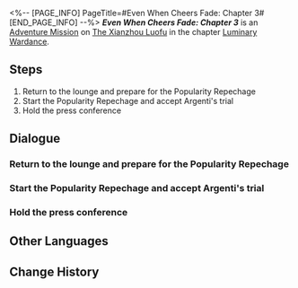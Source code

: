<%-- [PAGE_INFO]
PageTitle=#Even When Cheers Fade: Chapter 3#
[END_PAGE_INFO] --%>
{{Stub|Dialogue.}}
{{Mission Infobox
|id            = 8025103
|title         = 
|image         = Mission Even When Cheers Fade Chapter 3.png{{subst:void|<!--$UPLOAD:<<SpriteOutput/Chronicle/8025103.png>-<Mission Even When Cheers Fade Chapter 3.png>-<Fate's Atlas Images>>-->}}
|type          = Adventure
|event_name    = 
|chapter       = Luminary Wardance
|requirements  = [[Adventure Mission]] ''[[The Barren Land Birthed a Brave Soul]]'' completed
|summary       = Luka wins Argenti's approval in the repechage and returns to the Luminary Wardance's arena.<br />As you gradually approach the "Ringmaster's Challenge" fight, you also draw closer to Igor's regret-filled career.
|characters    = Trailblazer
|startLocation = [[The Xianzhou Luofu]] - [[Skysplitter]]
|world         = The Xianzhou Luofu
|area          = Skysplitter
|prev          = The Barren Land Birthed a Brave Soul
|next          = The Epitome of Young Morals
|rewards       = Stellar Jade*30; Traveler's Guide*3; Refined Aether*3; Credit*30,000
}}
'''''Even When Cheers Fade: Chapter 3''''' is an [[Adventure Mission]] on [[The Xianzhou Luofu]] in the chapter [[Luminary Wardance]].

==Steps==
# Return to the lounge and prepare for the Popularity Repechage
# Start the Popularity Repechage and accept Argenti's trial
# Hold the press conference

<!--
==Gameplay Notes==

--><!--
==Trial Character==

-->
==Dialogue==
{{Stub Dialogue}}
===Return to the lounge and prepare for the Popularity Repechage===
{{Mission Description|type=adventure|location=Skysplitter|The Luofu made a great call to invite the Knights of Beauty as guests.<br />Firstly, they all look good, so the tickets sell like hotcakes. Secondly, they have both outstanding martial prowess and peerless morals, so they would never accidentally hurt their opponent. Thirdly, they're basically monastic monks and do not care much for the invitation fee, making them very cost-effective.<br />Now that you think about it, Argenti really does take a liking to Luka. Maybe it's because they look similar.}}
{{Dialogue Start}}
:{{tx}}
{{Dialogue End}}

===Start the Popularity Repechage and accept Argenti's trial===
{{Dialogue Start}}
:{{tx}}
{{Dialogue End}}

===Hold the press conference===
{{Mission Description|type=adventure|location=<!--to be added-->|update|Press conferences are a specialty of sporting events. You've gotta experience it.<br />Are you prepared to face the cunning, plotting, devious, and conniving friends working in the media industry?<br />It's time to have a battle of wits against them.}}
{{Dialogue Start}}
:{{tx}}
{{Dialogue End}}

==Other Languages==
{{Other Languages
|en   = Even When Cheers Fade: Chapter 3
|zhs  = 即使喝彩停息•第三章
|zht  = 即使喝彩停息•第三章
|ja   = 喝采が鳴り止んだとしても・第3章
|ko   = 갈채가 멈추더라도•제3장
|es   = Aunque los aplausos cesen: capítulo 3
|fr   = Au-delà des applaudissements&nbsp;: Chapitre 3
|ru   = Хотя аплодисменты стихли III
|th   = แม้เสียงเชียร์จะหยุดลง บทที่ 3
|vi   = Dù Tiếng Vỗ Tay Dừng Lại - Chương 3
|de   = Auch wenn der Applaus verstummt: Kapitel 3
|id   = Meskipun Sorak-Sorai Berhenti: Bab 3
|pt   = Quando os Aplausos Cessam: Capítulo 3
}}

==Change History==
{{Change History|2.5}}
